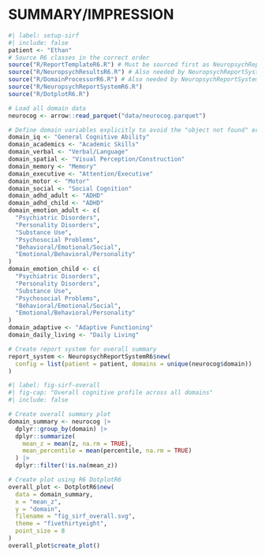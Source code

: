 # SUMMARY/IMPRESSION {#sec-sirf}

```r
#| label: setup-sirf
#| include: false
patient <- "Ethan"
# Source R6 classes in the correct order
source("R/ReportTemplateR6.R") # Must be sourced first as NeuropsychReportSystemR6 depends on it
source("R/NeuropsychResultsR6.R") # Also needed by NeuropsychReportSystemR6
source("R/DomainProcessorR6.R") # Also needed by NeuropsychReportSystemR6
source("R/NeuropsychReportSystemR6.R")
source("R/DotplotR6.R")

# Load all domain data
neurocog <- arrow::read_parquet("data/neurocog.parquet")

# Define domain variables explicitly to avoid the "object not found" error
domain_iq <- "General Cognitive Ability"
domain_academics <- "Academic Skills"
domain_verbal <- "Verbal/Language"
domain_spatial <- "Visual Perception/Construction"
domain_memory <- "Memory"
domain_executive <- "Attention/Executive"
domain_motor <- "Motor"
domain_social <- "Social Cognition"
domain_adhd_adult <- "ADHD"
domain_adhd_child <- "ADHD"
domain_emotion_adult <- c(
  "Psychiatric Disorders",
  "Personality Disorders",
  "Substance Use",
  "Psychosocial Problems",
  "Behavioral/Emotional/Social",
  "Emotional/Behavioral/Personality"
)
domain_emotion_child <- c(
  "Psychiatric Disorders",
  "Personality Disorders",
  "Substance Use",
  "Psychosocial Problems",
  "Behavioral/Emotional/Social",
  "Emotional/Behavioral/Personality"
)
domain_adaptive <- "Adaptive Functioning"
domain_daily_living <- "Daily Living"

# Create report system for overall summary
report_system <- NeuropsychReportSystemR6$new(
  config = list(patient = patient, domains = unique(neurocog$domain))
)
```

```r
#| label: fig-sirf-overall
#| fig-cap: "Overall cognitive profile across all domains"
#| include: false

# Create overall summary plot
domain_summary <- neurocog |>
  dplyr::group_by(domain) |>
  dplyr::summarize(
    mean_z = mean(z, na.rm = TRUE),
    mean_percentile = mean(percentile, na.rm = TRUE)
  ) |>
  dplyr::filter(!is.na(mean_z))

# Create plot using R6 DotplotR6
overall_plot <- DotplotR6$new(
  data = domain_summary,
  x = "mean_z",
  y = "domain",
  filename = "fig_sirf_overall.svg",
  theme = "fivethirtyeight",
  point_size = 8
)
overall_plot$create_plot()
```

```{=typst}
#let domain(file_fig) = {
  let font = (font: "Roboto Slab", size: 0.7em)
  set text(..font)
  figure(
    [#image(file_fig, width: 85%)],
    placement: none,
    caption: figure.caption(
      position: bottom,
      [Overall neurocognitive function subdomain plots of the patient's strengths and weaknesses. _Note:_ _z_-scores have a mean of 0 and a standard deviation of 1.],
    ),
    kind: "image",
    supplement: [Figure],
    gap: 0.5em,
  )
}
```

```{=typst}
#let file_fig = "fig_sirf_overall.svg"
#domain(file_fig)
```
